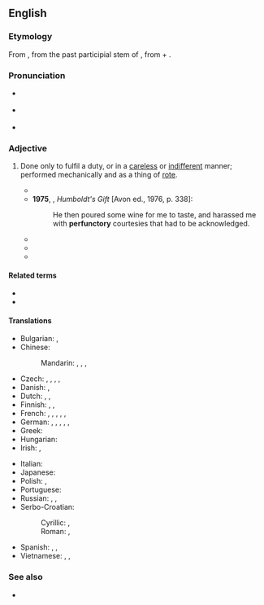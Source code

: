 ==English==
{{was wotd|2009|February|21}}

===Etymology===
{{root|en|ine-pro|*bʰewg-|id=enjoy}}
From {{der|en|LL.|perfunctōrius}}, from the past participial stem of {{m|la||[[perfungor]], perfunct-|perform, carry through}}, from {{m|la|per-}} + {{m|la|fungor}}.

===Pronunciation===
* {{a|UK}} {{IPA|en|/pəˈfʌŋk.t(ə)ɹɪ/}}
* {{a|US}} {{IPA|en|/pɚˈfʌŋk.tɚ.i/}}
* {{audio|en|en-us-perfunctory.ogg|Audio (US)}}

===Adjective===
{{en-adj}}

# Done only to fulfil a duty, or in a [[careless]] or [[indifferent]] manner; performed mechanically and as a thing of [[rote]].
#: {{syn|en|automatic|cursory|dutiful|mechanical|obligatory|slipshod|token|unthinking}}
#: {{ant|en|careful|complete|thorough}}
#: {{ux|en|He did a '''perfunctory''' job cleaning his dad's car, finishing quickly but leaving a few spots still dirty.}}
#* {{quote-book|en|year=1918|author={{w|Edgar Rice Burroughs}}|title={{w|The Land That Time Forgot (novel)|The Land That Time Forgot}}|chapter=VIII|passage=I caught the gist of what he was saying--which in effect was that he had found and captured this Galu, that she was his and that he defied anyone to question his right of possession. It appeared to me, as I afterward learned was the fact, that I was witnessing the most primitive of marriage ceremonies. The assembled members of the tribe looked on and listened in a sort of dull and '''perfunctory''' apathy, for the speaker was by far the mightiest of the clan.}}
#*'''1975''', {{w|Saul Bellow}}, ''Humboldt's Gift'' [Avon ed., 1976, p. 338]:
#*: He then poured some wine for me to taste, and harassed me with '''perfunctory''' courtesies that had to be acknowledged.
#* {{quote-book|en|year=1992|author=Peter Bowbrick|title=The Economics of Quality, Grades, and Brands|url=http://books.google.ca/books?id=zygOAAAAQAAJ&pg=PA55&dq=%22perfunctory%22|page=55|passage=Alternatively it may mean that a '''perfunctory''' search is enough to ensure that a purchase is acceptable, so less search is carried out.}}
#* {{quote-journal
|en
|date=July 30, 2017
|author=Ali Barthwell
|title=Ice and fire finally meet in a front-loaded episode of Game Of Thrones (newbies)
|work=The Onion AV Club
|url=http://www.avclub.com/tvclub/fire-and-ice-finally-meet-dragonstone-258748
|page=
|passage=The second section of the episode charged from Winterfell to Highgarden and Oldtown in a way that felt '''perfunctory'''. I found myself asking, “We’re just getting to Winterfell?”}}
#* {{quote-journal|en|author=Luke Broadwater|title=Congress Rejects Republican Challenge to Pennsylvania Electors, After Day of Chaos|work=The New York Times|date=2021-01-06|url=https://www.nytimes.com/live/2021/01/06/us/electoral-vote|issn=0362-4331|author2=Emily Cochrane|author3=Matt Stevens|passage=Even as former administration officials and Democratic leaders called on the president to tell his supporters to “go home,” Mr. Trump for hours did little to discourage them from storming the building. Instead, he issued two '''perfunctory''' tweets in which he asked them merely to remain “peaceful.”}}

====Related terms====
* {{l|en|perfunctorily}}
* {{l|en|perfunctoriness}}

====Translations====
{{trans-top|performed out of routine, with little care}}
* Bulgarian: {{t+|bg|повърхностен}}, {{t+|bg|небрежен}}
* Chinese:
*: Mandarin: {{t+|cmn|敷衍|tr=fūyǎn}}, {{t+|cmn|含糊|tr=hánhu}}, {{t|cmn|不痛不癢}}, {{t|cmn|不痛不痒|tr=bùtòngbùyǎng}}
* Czech: {{t+|cs|formální}}, {{t|cs|ledabylý}}, {{t+|cs|povrchní}}, {{t|cs|letmý}}, {{t|cs|zběžný}}
* Danish: {{t|da|skødesløs}}, {{t|da|overfladisk}}
* Dutch: {{t+|nl|plichtmatig|alt=(louter) plichtmatig}}, {{t+|nl|machinaal}}, {{t+|nl|werktuiglijk}}
* Finnish: {{t|fi|rutiininomainen}}, {{t|fi|pintapuolinen}}, {{t|fi|puolihuolimaton}}
* French: {{t+|fr|sommaire}}, {{t+|fr|superficiel}}, {{t+|fr|négligeant}}, {{t+|fr|pour la forme}}, {{t+|fr|de pure forme}}, {{t+|fr|détaché}}
* German: {{t+|de|flüchtig}}, {{t+|de|maschinell}}, {{t+|de|oberflächlich}}, {{t|de|der Form halber}}, {{t+|de|formell}}, {{t+|de|pro forma}}
* Greek: {{t+|el|διεκπεραιωτικός}}
* Hungarian: {{t+|hu|felületes}}
* Irish: {{t|ga|sleamchúiseach}}, {{t|ga|neamhaireach}}
{{trans-mid}}
* Italian: {{t+|it|superficiale}}
* Japanese: {{t|ja|御座成|tr=おざなりの, ozanari no|alt=御座成の}}
* Polish: {{t+|pl|pobieżny}}, {{t+|pl|powierzchowny}}
* Portuguese: {{t+|pt|perfunctório}}
* Russian: {{t+|ru|небре́жный}}, {{t+|ru|пове́рхностный}}, {{t+|ru|машина́льный}}
* Serbo-Croatian:
*: Cyrillic: {{t|sh|махиналан}}, {{t|sh|макиналан}}
*: Roman: {{t+|sh|mahinalan}}, {{t+|sh|makinalan}}
* Spanish: {{t+|es|superficial}}, {{t+|es|perfunctorio}}, {{t+|es|rutinario}}
* Vietnamese: {{t+|vi|qua loa}}, {{t+|vi|hời hợt}}, {{t+|vi|đại khái}}
{{trans-bottom}}

===See also===
* {{l|en|pro forma}}